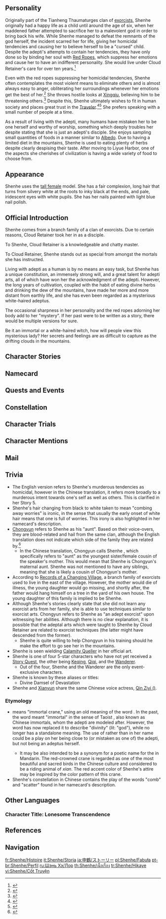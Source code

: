 {{CharacterTabs}}{{Quote
| quote = Even though she was born in the human world, she ended up being an adepti disciple. She grew up in the mountains far away from Liyue Harbor, her soul bound with red ropes, training both her body and mind.
Despite having the elegant temperament of an adeptus, she seems to be shrouded in mystery.
| speaker = Description from the Official Website<ref>Official ''Genshin Impact'' Website: [https://genshin.hoyoverse.com/en/character/liyue?char=14 Shenhe]</ref>
}}
==Personality==
{{Quote
| quote = An adepti disciple with a most unusual air about her. Having spent much time cultivating in isolation in Liyue's mountains, she has become every bit as cool and distant as the adepti themselves.
| source = In-game character attributes and profile page text
}}
Originally part of the Tianheng Thaumaturges clan of [[exorcist]]s, Shenhe originally had a happy life as a child until around the age of six, when her maddened father attempted to sacrifice her to a malevolent god in order to bring back his wife. While Shenhe managed to defeat the remnants of the god herself, the incident scarred her for life, giving her homicidal tendencies and causing her to believe herself to be a "cursed" child. Despite the adepti's attempts to contain her tendencies, they have only done so by binding her soul with [[Red Ropes]], which suppress her emotions and cause her to have an indifferent personality. She would live under Cloud Retainer's care for over ten years.<ref>{{Ref/Quest|Leisurely Chatter}}</ref>

Even with the red ropes suppressing her homicidal tendencies, Shenhe often contemplates the most violent means to eliminate others and is almost always easy to anger, obliterating her surroundings whenever her emotions get the best of her.<ref>{{Ref/VO|Ganyu|About Shenhe}}</ref> She throws hostile looks at [[Xingqiu]], believing him to be threatening others.<ref>{{Ref/VO|Shenhe|About Xingqiu}}</ref> Despite this, Shenhe ultimately wishes to fit in human society and places great trust in the [[Traveler]].<ref>{{Ref/Quest|The Crane Returns on the Wind}}</ref><ref>{{Ref/VO|Xiao|About Shenhe}}</ref> She prefers speaking with a small number of people at a time.

As a result of living with the adepti, many humans have mistaken her to be one herself and worthy of worship, something which deeply troubles her despite stating that she is just an adepti's disciple. She enjoys sampling small quantities of foods in a manner similar to [[Albedo]]. Due to having a limited diet in the mountains, Shenhe is used to eating plenty of herbs despite clearly despising their taste. After moving to Liyue Harbor, one of the aspects she cherishes of civilization is having a wide variety of food to choose from.

==Appearance==
{{See also|The World's Shackles|Frostflower Dew}}
<!-- Keep appearance section short and concise. Limit to 3-4 sentences. Outfits should be described on the outfit pages. -->
Shenhe uses the [[:Category:Tall Female Characters|tall female]] model. She has a fair complexion, long hair that turns from silvery white at the roots to inky black at the ends, and pale, iridescent eyes with white pupils. She has her nails painted with light blue nail polish.

==Official Introduction==
{{Official Introduction
|link=https://www.hoyolab.com/article/1433798
|title=The mortal realm briefly gracing, like a wisp of smoke vanishing
|character=Shenhe
}}
{{Quote|One has traversed many realms and taken a great many pupils. Among them, Shenhe breaks the closest resemblance to oneself. Were she not a mortal, one would like to have her stay by my side.|[[Cloud Retainer]]}}
Shenhe comes from a branch family of a clan of exorcists. Due to certain reasons, Cloud Retainer took her in as a disciple.

To Shenhe, Cloud Retainer is a knowledgeable and chatty master.

To Cloud Retainer, Shenhe stands out as special from amongst the mortals she has instructed.

Living with adepti as a human is by no means an easy task, but Shenhe has a unique constitution, an immensely strong will, and a great talent for adepti arts, all of which have won her the acknowledgment of the adepti. However, the long years of cultivation, coupled with the habit of eating divine herbs and drinking the dew of the mountains, have made her more and more distant from earthly life, and she has even been regarded as a mysterious white-haired adeptus.

The occasional sharpness in her personality and the red ropes adorning her body add to her "mystery". If her past were to be written as a story, there would be multiple versions for sure.

Be it an immortal or a white-haired witch, how will people view this mysterious lady? Her secrets and feelings are as difficult to capture as the drifting clouds in the mountains.

==Character Stories==
{{Character Story
|title1        = Character Details
|text1         = <p>Shenhe was originally from a branch family of exorcists, but due to a series of coincidences, she became the disciple of an adeptus.</p><p>She is a student solely of [[Cloud Retainer]] in name, but her impressive constitution and intelligence quickly won several other adepti over.</p><p>She would go on to learn from them all, eventually becoming a master of adeptal arts in her own right as a mortal.</p><p>She very much looks the part as well in her unique temperament and manner of carrying herself &mdash; indeed, it would be no understatement to name her a true adeptus upon meeting her for the first time.</p><p>However, it is precisely due to the long years of tutelage that she has lacked company save for the adepti and odd passing illuminated beast.</p><p>This isolation has caused her to grow distant and indifferent.</p>
|mention1      = Cloud Retainer

|title2        = Character Story 1
|friendship2   = 2
|text2         = <p>Sometimes, a few rumors will escape from Liyue's small community of pilgrims to make the rounds in the city's back streets.</p><p>These tales often depict someone being in a hopeless situation in some desperate place, when suddenly&mdash;</p><p>A wandering white-haired adeptus comes to their rescue in the nick of time...</p><p>Most such stories are a collection of lovely, intoxicating clichés, little different from the oft-told street-tales of fated marriages and the like.</p><p>But if one were to ask that white-haired adeptus to tell the story, it would take a vastly different shape:</p><p>"Some annoying creatures worm their way into the mountains from time to time. I simply get rid of them to prevent them from disturbing my master's meditations."</p><p>"If some people did wind up getting caught in the crossfire and injured... Well, it was their decision to come here. There isn't much I can do about that."</p>
|mention2      = Cloud Retainer

|title3        = Character Story 2
|friendship3   = 3
|text3         = <p>Shenhe is in all likelihood the least accustomed to mortal life amongst those who take on an adeptal appearance.</p><p>Having been sequestered in the mountains since a young age, she lacks experience and common sense, which makes it difficult for her to relate to people normally.</p><p>To ordinary people, there are many solutions to any given problem. But to Shenhe, any solution that is not the simplest and most direct one may as well not exist.</p><p>For example, she almost never considers "negotiation" as a solution to being at cross-purposes with others, mostly resorting to "threats" instead. After all, it is simple and efficacious. A good solution, no?</p><p>She has also spent much time ruminating on problems that are truly esoteric.</p><p>For example: Why do we need to pay for food?</p><p>Is there any difference between intimidating civilians and intimidating bandits?</p><p>She even truly believes that her master, Cloud Retainer, is a most brilliant and eloquent conversationalist.</p><p>In a certain sense, she can be considered very pure.</p><p>Much like a child, she relies on her chaotic yet straightforward intuition and logic to get her through life.</p><p>Mountain Shaper once had this to say about her:</p><p>"Little Shenhe is not only stronger than most &mdash; she also possesses a unique character."</p><p>"She knows not the world, understands not common sense, distinguishes few cuisines, and acknowledges no hierarchies."</p><p>"It may not be such an easy thing for Cloud Retainer to tutor her."</p>
|mention3      = Cloud Retainer

|title4        = Character Story 3
|friendship4   = 4
|quest4        = The Crane Returns on the Wind
|text4         = <p>Liyue has no lack of folktales about meetings with the adepti, and many of these concern relative nobodies whom an adeptus took under their wing, thus elevating them greatly.</p><p>However, the circumstances under which Shenhe's fate became tied to the adeptal abodes was no such glorious thing. If anything, it was an experience characterized by anguish.</p><p>When she was five, her mother passed away, and her father, having loved his wife dearly, found that agony hard to bear.</p><p>Over time, this agony turned into resentment, and this resentment birthed obsession, by which he was driven wandering throughout the land like a man gone mad.</p><p>He left for close to a year, never stopping, never able to sleep soundly, ever searching for some technique that might bring his wife back.</p><p>At last, when the year was almost out, he returned in joyous frenzy.</p><p>Her father had brought with him a secret art known as "Fate Transference"&mdash;</p><p>By making a ritual sacrifice to the seelie summoned by this art, a living person's body could be exchanged for a dead one's life.</p><p>At that time, Shenhe was yet utterly unaware of the disaster that would befall. She was only an ordinary child, overjoyed at her long-absent father's return.</p><p>He claimed that he had a surprise awaiting her in a cave in the mountains behind and that he would take her there immediately. She was ecstatic...</p><p>But the scene that followed would be burned into her mind forever.</p><p>Her father summoned that hideous, horrifying black "seelie" into that cave, its blood-red eyes craving her delectable life-force.</p><p>Stupefied, Shenhe knew not from whence it had come, nor what it wanted from this place.</p><p>Crises often paralyze people. One thought only, however, crept into the young Shenhe's mind.</p><p>This creature wanted to eat her, but she did not want to die. She wanted to live!</p><p>Gripping her mother's keepsake, an exorcism dagger, she faced that dark "seelie," trembling yet resolute...</p><p>Several days later, [[Cloud Retainer|an adeptus]] following the trail of great evil would investigate the cave, only to find the little girl collapsed inside &mdash; spent, famished, parched, her life hanging by a thread.</p><p>Taking pity on the lass' ruinous fate, and seeing that she possessed great talent, having repelled some terrifying force on her own, the adeptus would bring her back, heal her, and instruct her in the adeptal path.</p><p>If not for that, Shenhe would not be as she is today.
|mention4      = Cloud Retainer

|title5        = Character Story 4
|friendship5   = 5
|quest5        = The Crane Returns on the Wind
|text5         = <p>Even the most diffident heart, cooled from living and training in the mountains for over a decade, might sometimes experience strange surges.</p><p>So it was with Shenhe. On impulse, she came down from the mountains one night to return to what was once her home.</p><p>She did not know how she felt about her home or her family. She was merely driven by some nebulous desire:</p><p>To live in the house that was once hers, and to see what became of her father, lost in his obsession.</p><p>She learned from neighbors that he had passed away several years prior only when she got there.</p><p>Her childhood home had also been demolished by pawnbrokers &mdash; and thus had all the traces of her memory dissipated.</p><p>She did not care about the attention she was attracting, and did not answer a single one of the questions asked by those in the vicinity.</p><p>She simply stood there, listening to the howls that swept through the depths of her heart.</p><p>Was it hatred? Mania? Relief?</p><p>They were all there, and yet none tarried for even an instant. It was as if her heart were an old well without ripples.</p><p>No, like a barren well with no water upon which there might be ripples.</p><p>She stood there for a long time, before departing again before the astonished eyes of all.</p><p>Each step was slow indeed, but she never once turned back.</p>
|mention5      = 

|title6        = Character Story 5
|friendship6   = 6
|quest6        = The Crane Returns on the Wind
|text6         = <p>Liyue has its own fortune-telling, destiny-reading methods, similar to astrology.</p><p>Of these, there are two fates that people seek to avoid at all costs.</p><p>One is that of the "solitary star," which dictates that one will be separated from friends and family, living alone all one's days.</p><p>The other is "disastrous evil," which means that one will face many hardships and perils.</p><p>When the adepti rescued Shenhe, Moon Carver did once read her fortune.</p><p>The signs showed that she was marked by both the "solitary star" and "disastrous evil," and that she was also plagued by intense homicidal urges &mdash; she was thus a person of supremely ominous destiny, doomed to harm both herself and others.</p><p>To ensure that she could grow up safely and not harm any innocents, the adepti bound her soul using red ropes.</p><p>This binding had the effect of restraining both her evil fate and her violent tendencies, but also shackled many emotions that should have originally belonged to a human.</p><p>From then on, she became more and more disaffected by trivial matters, and even things most might consider important were but dust to her.</p><p>She became ever less human, and ever more like a lovely yet cold statue.</p><p>But surprisingly, she felt something stir within her when she encountered that Traveler from a distant land:</p><p>Long-dormant emotions, now strangers to her, came loose all at once from the depths of fate's tableau.</p><p>Perhaps it really was as Moon Carver once said: that heaven might dictate fates, but destiny's tale is written by mortals. The tale of Shenhe and the mortal world had not yet ended...</p>
|mention6      = Moon Carver

|title7        = White Jade Comb
|friendship7   = 4
|quest7        = The Crane Returns on the Wind
|text7         = <p>Once upon a time, Shenhe had a full head of black hair.</p><p>When she was first brought to Mt. Hulao, she would not say a word. The only thing she proved willing to do was to climb the mountain and watch the sea of clouds.</p><p>It was well, however, that she would sleep when tired, drink the dew of the mountains when thirsty, and would chew on a few stalks of Qingxin when hungry.</p><p>Cloud Retainer took this all in, but did not disturb the girl, instead making this comb of white jade from a sacred stone and giving it to her.</p><p>The adeptus said that if she ever wished to sever her ties with the mortal world and enter adeptal tutelage, she should brush her hair thrice with this comb, and it would be counted as a rite of apprenticeship.</p><p>Shenhe did exactly as the adeptus said without any hesitation. And something strange happened then &mdash; for as the jade comb brushed through Shenhe's hair once, a layer of her black locks turned a frosty silver from root to tip.</p><p>On the second brush, but half her hair remained dark.</p><p>When the process was complete, only a flowing curtain of snow remained.</p><p>...</p><p>Today, Shenhe still keeps this comb on her person as a symbol of her connection to the adepti.</p><p>Through her years of training, she has long since come to understand the meaning behind those three brush strokes:</p><p>The first to uproot useless anxiety, the second to forsake joy and sorrow, and the third to walk this path into old age without regret.</p>
|mention7      = Cloud Retainer

|title8        = Vision
|friendship8   = 6
|quest8        = The Crane Returns on the Wind
|text8         = <p>Few people know how the young girl in the cave, intended as a sacrifice by her own father, had been able to stand against the monster for days and nights on end by herself.</p><p>Though Shenhe was born into an exorcist family, her maddened father had not taught her a single thing about exorcism.</p><p>And like many at that innocent age, she was also wholly unused to facing life's perils alone.</p><p>But in that aphotic cave, bereft of parental protection &mdash; indeed, betrayed by kin &mdash; Shenhe underwent a metamorphosis.</p><p>Just as Moon Carver's readings had shown, the sleeping calamitous fates, violent urges, and unyielding spirit within her burst their bonds all at once.</p><p>Those things served as an unseen shield and invisible blade, arming the girl's frail form.</p><p>They gave her strength, gave her claws and fangs, allowing her to attack that wretched creature before her, to swear to tear it to shreds &mdash; to prove that she, and not it, was the cruelest evil that stalked the darkness.</p><p>Their life-and-death battle across the next few days was one without end. Hunter and hunted switched places many times, the conflict locked in stalemate...</p><p>As the shadow of death loomed large, the gods looked upon the extraordinary girl with favor.</p><p>With the bright, crystalline object falling into Shenhe's hands, the balance tipped irrevocably in her favor and the victor was decided.</p><p>The vivid icy light pierced through the dark like skyglow, showing the path to the future.</p><p>In the past, it had guided Shenhe from her miserable fate. In the future, it would also lead her back to the mortal realm.</p>
|mention8      = Moon Carver
}}

==Namecard==
{{Namecard|Shenhe: Comb}}

==Quests and Events==
{{Quests and Events}}

==Constellation==
{{Constellation Lore|Crista Doloris}}

==Character Trials==
{{Trials by Character}}

==Character Mentions==
{{Character Mentions}}

==Mail==
{{Mails by Category List|noheader=1}}

==Trivia==
* The English version refers to Shenhe's murderous tendencies as homicidal, however in the Chinese translation, it refers more broadly to a murderous intent towards one's self as well as others. This is clarified in her Story 5.
* Shenhe's hair changing from black to white taken to mean "combing away worries" is ironic, in the sense that usually the early onset of white hair means that one is full of worries. This irony is also highlighted in her namecard's description.
* [[Chongyun]] refers to Shenhe as his "aunt". Based on their voice-overs, they are blood-related and hail from the same clan, although the English translation does not indicate which side of the family they are related by.<ref>{{Ref/VO|Chongyun|About Shenhe}}</ref>
** In the Chinese translation, Chongyun calls Shenhe {{zh|小姨|xiǎoyí}}, which specifically refers to "aunt" as the youngest sister/female cousin of the speaker's mother. This would mean that Shenhe is Chongyun's maternal aunt. Shenhe was not mentioned to have any siblings, meaning that she is likely a cousin of Chongyun's mother.
* According to [[Records of a Changing Village]], a branch family of exorcists used to live in the east of the village. However, the mother would die of illness, the young daughter would go missing, and shortly after, the father would hang himself on a tree in the yard of his own house. The young daughter of this family is implied to be Shenhe.
* Although Shenhe's stories clearly state that she did not learn any exorcist arts from her family, she is able to use techniques similar to exorcist arts. Chongyun refers to Shenhe as "an adept exorcist" upon witnessing her abilities. Although there is no clear explanation, it is possible that the adeptal arts which were taught to Shenhe by Cloud Retainer are related to exorcist techniques (the latter might have descended from the former).
** Shenhe is quite willing to help Chongyun in his training should he make the effort to go see her in the mountains.
* Shenhe is seen wielding [[Calamity Queller]] in her official art.
* Shenhe is one of four 5-star characters who have not yet received a [[Story Quest]], the other being [[Keqing]], [[Qiqi]], and the [[Wanderer]].
** Out of the four, Shenhe and the Wanderer are the only event-exclusive characters.
* Shenhe is known by these aliases or titles:
** Divine Damsel of Devastation
* Shenhe and [[Xianyun]] share the same Chinese voice actress, [https://zh.moegirl.org.cn/秦紫翼 Qin Ziyi ({{zh|秦紫翼}})].

===Etymology===
* {{zh|申鹤|Shēnhè}} means "immortal crane," using an old meaning of the word {{zh|申}}. In the past, the word {{zh|申|shēn}} meant "immortal" in the sense of Taoist {{w|Xian (Taoism)|''xian''}}, also known as Chinese immortals, whom the adepti are modeled after. However, the word {{zh|神|shén}} has now replaced it to describe "divinity" (lit: "god"), while {{zh|申}} no longer has a standalone meaning. The use of {{zh|申}} rather than {{zh|神}} in her name could be a play on her being close to (or mistaken as one of) the adepti, but not being an adeptus herself.
** It may be also intended to be a synonym for {{zh|仙鹤|xiānhè||crane of ''xian'' (immortals, adepti),}} a poetic name for the {{w|red-crowned crane}} in Mandarin. The red-crowned crane is regarded as one of the most beautiful and sacred birds in the Chinese culture and considered to be a riding animal of ''xian''. The red accent color of Shenhe's attire may be inspired by the color pattern of this crane.
* Shenhe's constellation in Chinese {{zh|愁疏座||Scattering of Worries}} contains the play of the words "comb" and "scatter" found in her namecard's description.
<!--
==Notes==
{{Reflist|note=1}}
-->
==Other Languages==
===Character Title: Lonesome Transcendence===
{{Other Languages
|en      = Lonesome Transcendence
|zhs     = 孤辰茕怀
|zhs_rm  = Gūchén Qiónghuái
|zht     = 孤辰煢懷
|zht_rm  = Gūchén Qiónghuái
|zh_tl   = 
|ja      = 孤辰悲哀
|ja_rm   = Koshin Hiai{{Assumed}}
|ja_tl   = Solitary Sorrow{{Sino|ja}}
|ko      = {{tt|고독|孤獨}}한 {{tt|액신|厄神}}
|ko_tl   = Lonely Hoodoo
|es      = La Ermitaña Sobrehumana
|es_tl   = The Superhuman Hermit
|fr      = Transcendance solitaire
|fr_tl   = Solitary Transcendence
|ru      = Одиночество превосходства
|ru_tl   = Solitude of Excellency
|th      = ห้วงคำนึงแสนอ้างว้าง
|th_rm   = 
|th_tl   = Very Lonely Considering Abyss
|vi      = Thiên Thể Cô Độc
|vi_tl   = Lonely Celestial Body
|de      = Einsame Abgeschiedenheit
|de_tl   = Solitary Reclusion
|id      = Lonesome Transcendence
|pt      = Transcendência Solitária
|pt_tl   = Lonesome Transcendence
|tr      = Yalnızlığın Ötesi
|tr_tl   = 
|it      = Trascendenza solitaria
|it_tl   = Lonesome Transcendence
}}

==References==
{{Reflist|2}}

==Navigation==
{{Character Navbox|Lore}}

[[fr:Shenhe/Histoire]]
[[it:Shenhe/Storia]]
[[ja:申鶴/ストーリー]]
[[pl:Shenhe/Fabuła]]
[[pt-br:Shenhe/Perfil]]
[[ru:Шэнь Хэ/Лор]]
[[th:Shenhe/เนื้อเรื่อง]]
[[tr:Shenhe/Hikaye]]
[[vi:Shenhe/Cốt Truyện]]